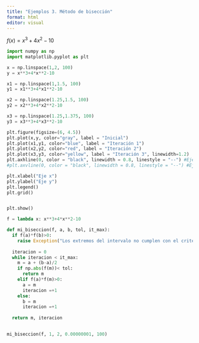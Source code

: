 ```yaml
---
title: "Ejemplos 3. Método de bisección"
format: html
editor: visual
---
```


$f(x)= x^3+4x^2-10$

```python
import numpy as np
import matplotlib.pyplot as plt

x = np.linspace(1,2, 100)
y = x**3+4*x**2-10

x1 = np.linspace(1,1.5, 100)
y1 = x1**3+4*x1**2-10

x2 = np.linspace(1.25,1.5, 100)
y2 = x2**3+4*x2**2-10

x3 = np.linspace(1.25,1.375, 100)
y3 = x3**3+4*x3**2-10

plt.figure(figsize=(6, 4.5))
plt.plot(x,y, color="gray", label = "Inicial")
plt.plot(x1,y1, color="blue", label = "Iteración 1")
plt.plot(x2,y2, color="red", label = "Iteración 2")
plt.plot(x3,y3, color="yellow", label = "Iteración 3", linewidth=1.2)
plt.axhline(0, color = "black", linewidth = 0.8, linestyle = "--") #Eje x
#plt.axvline(0, color = "black", linewidth = 0.8, linestyle = "--") #Eje y

plt.xlabel("Eje x")
plt.ylabel("Eje y")
plt.legend()
plt.grid()


plt.show()
```

```python

f = lambda x: x**3+4*x**2-10


```

```python
def mi_biseccion(f, a, b, tol, it_max):
  if f(a)*f(b)>0:
    raise Exception("Los extremos del intervalo no cumplen con el criterio del método")
  
  iteracion = 0
  while iteracion < it_max:
    m = a + (b-a)/2
    if np.abs(f(m))< tol:
      return m
    elif f(a)*f(m)>0:
      a = m
      iteracion =+1
    else:
      b = m
      iteracion =+1
      
  return m, iteracion
  
```

```python
mi_biseccion(f, 1, 2, 0.00000001, 100)
```
